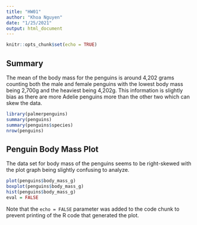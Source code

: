 ```yaml
---
title: "HW01"
author: "Khoa Nguyen"
date: "1/25/2021"
output: html_document
---
```


```r
knitr::opts_chunk$set(echo = TRUE)
```

## Summary

The mean of the body mass for the penguins is around 4,202 grams counting both the male and female penguins with the lowest body mass being 2,700g and the heaviest being 4,202g. This information is slightly bias as there are more Adelie penguins more than the other two which can skew the data.

```r
library(palmerpenguins)
summary(penguins)
summary(penguins$species)
nrow(penguins)
```

## Penguin Body Mass Plot

The data set for body mass of the penguins seems to be right-skewed with the plot graph being slightly confusing to analyze.


```r
plot(penguins$body_mass_g)
boxplot(penguins$body_mass_g)
hist(penguins$body_mass_g)
eval = FALSE
```

Note that the `echo = FALSE` parameter was added to the code chunk to prevent printing of the R code that generated the plot.
